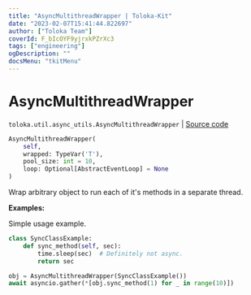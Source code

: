 ```yaml
---
title: "AsyncMultithreadWrapper | Toloka-Kit"
date: "2023-02-07T15:41:44.822697"
author: ["Toloka Team"]
coverId: F_bIcOYF9yjrxkPZrXc3
tags: ["engineering"]
ogDescription: ""
docsMenu: "tkitMenu"
---
```


# AsyncMultithreadWrapper
`toloka.util.async_utils.AsyncMultithreadWrapper` | [Source code](https://github.com/Toloka/toloka-kit/blob/v1.1.3/src/util/async_utils.py#L117)

```python
AsyncMultithreadWrapper(
    self,
    wrapped: TypeVar('T'),
    pool_size: int = 10,
    loop: Optional[AbstractEventLoop] = None
)
```

Wrap arbitrary object to run each of it's methods in a separate thread.

**Examples:**

Simple usage example.

```python
class SyncClassExample:
    def sync_method(self, sec):
        time.sleep(sec)  # Definitely not async.
        return sec

obj = AsyncMultithreadWrapper(SyncClassExample())
await asyncio.gather(*[obj.sync_method(1) for _ in range(10)])
```